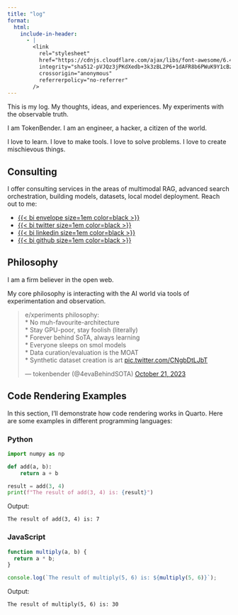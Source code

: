 ```yaml
---
title: "log"
format:
  html:
    include-in-header:
      - |
        <link
          rel="stylesheet"
          href="https://cdnjs.cloudflare.com/ajax/libs/font-awesome/6.4.0/css/all.min.css"
          integrity="sha512-pVJQz3jPKdXedb+3k3zBL2P6+1dAFR8b6PWuK9Y1cBz1Zk+7jR+Yy9f+QfFj/Y+ZAvE3XqVfK+1jQmFq6u/7sw=="
          crossorigin="anonymous"
          referrerpolicy="no-referrer"
        />
---
```


This is my log. My thoughts, ideas, and experiences. My experiments with the observable truth.

I am TokenBender. I am an engineer, a hacker, a citizen of the world.

I love to learn. I love to make tools. I love to solve problems. I love to create mischievous things.

## Consulting
I offer consulting services in the areas of multimodal RAG, advanced search orchestration, building models, datasets, local model deployment.
Reach out to me:

- [{{< bi envelope size=1em color=black >}}](mailto:theartoftokenbending@gmail.com)
- [{{< bi twitter size=1em color=black >}}](https://x.com/4evaBehindSOTA)
- [{{< bi linkedin size=1em color=black >}}](https://www.linkedin.com/in/abhishek-harshvardhan-mishra/)
- [{{< bi github size=1em color=black >}}](https://github.com/tokenbender)
    

## Philosophy
I am a firm believer in the open web. 

My core philosophy is interacting with the AI world via tools of experimentation and observation.
<blockquote class="twitter-tweet"><p lang="en" dir="ltr">e/xperiments philosophy:<br>* No muh-favourite-architecture<br>* Stay GPU-poor, stay foolish (literally)<br>* Forever behind SoTA, always learning<br>* Everyone sleeps on smol models<br>* Data curation/evaluation is the MOAT<br>* Synthetic dataset creation is art <a href="https://t.co/CNgbDtLJbT">pic.twitter.com/CNgbDtLJbT</a></p>&mdash; tokenbender (@4evaBehindSOTA) <a href="https://twitter.com/4evaBehindSOTA/status/1715722101989179617?ref_src=twsrc%5Etfw">October 21, 2023</a></blockquote> <script async src="https://platform.twitter.com/widgets.js" charset="utf-8"></script>

## Code Rendering Examples

In this section, I'll demonstrate how code rendering works in Quarto. Here are some examples in different programming languages:

### Python

```python
import numpy as np

def add(a, b):
    return a + b

result = add(3, 4)
print(f"The result of add(3, 4) is: {result}")
```

Output:
```
The result of add(3, 4) is: 7
```

### JavaScript

```javascript
function multiply(a, b) {
  return a * b;
}

console.log(`The result of multiply(5, 6) is: ${multiply(5, 6)}`);
```

Output:
```
The result of multiply(5, 6) is: 30
```